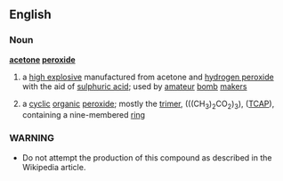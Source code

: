 ==English==
===Noun===
{{wikipedia}}
'''[[acetone]] [[peroxide]]'''
# a [[high explosive]] manufactured from acetone and [[hydrogen peroxide]] with the aid of [[sulphuric acid]]; used by [[amateur]] [[bomb]] [[maker]]s
#{{chemistry}} a [[cyclic]] [[organic]] [[peroxide]]; mostly the [[trimer]], (((CH<sub>3</sub>)<sub>2</sub>CO<sub>2</sub>)<sub>3</sub>), ([[TCAP]]), containing a nine-membered [[ring]]
===WARNING===
*Do not attempt the production of this compound as described in the Wikipedia article.